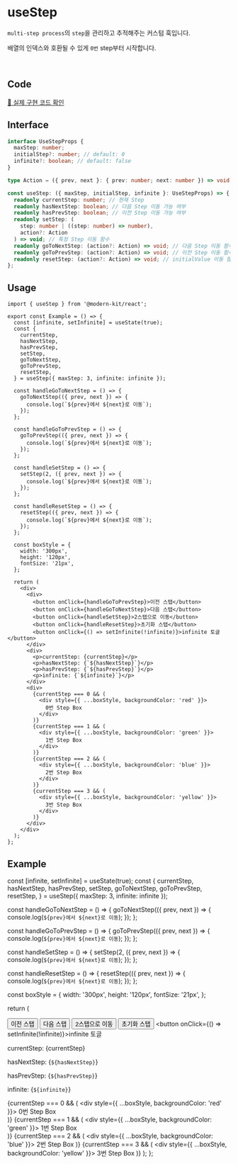 
# useStep

`multi-step process`의 `step`을 관리하고 추적해주는 커스텀 훅입니다.

배열의 인덱스와 호환될 수 있게 `0번` step부터 시작합니다.

<br />

## Code
[🔗 실제 구현 코드 확인](https://github.com/modern-agile-team/modern-kit/blob/main/packages/react/src/hooks/useStep/index.ts)

## Interface
```ts title="typescript"
interface UseStepProps {
  maxStep: number;
  initialStep?: number; // default: 0
  infinite?: boolean; // default: false
}

type Action = ({ prev, next }: { prev: number; next: number }) => void;
```
```ts title="typescript"
const useStep: ({ maxStep, initialStep, infinite }: UseStepProps) => {
  readonly currentStep: number; // 현재 Step
  readonly hasNextStep: boolean; // 다음 Step 이동 가능 여부
  readonly hasPrevStep: boolean; // 이전 Step 이동 가능 여부
  readonly setStep: (
    step: number | ((step: number) => number),
    action?: Action
  ) => void; // 특정 Step 이동 함수
  readonly goToNextStep: (action?: Action) => void; // 다음 Step 이동 함수
  readonly goToPrevStep: (action?: Action) => void; // 이전 Step 이동 함수
  readonly resetStep: (action?: Action) => void; // initialValue 이동 함수
};
```

## Usage
```tsx title="typescript"
import { useStep } from '@modern-kit/react';

export const Example = () => {
  const [infinite, setInfinite] = useState(true);
  const {
    currentStep,
    hasNextStep,
    hasPrevStep,
    setStep,
    goToNextStep,
    goToPrevStep,
    resetStep,
  } = useStep({ maxStep: 3, infinite: infinite });

  const handleGoToNextStep = () => {
    goToNextStep(({ prev, next }) => {
      console.log(`${prev}에서 ${next}로 이동`);
    });
  };

  const handleGoToPrevStep = () => {
    goToPrevStep(({ prev, next }) => {
      console.log(`${prev}에서 ${next}로 이동`);
    });
  };

  const handleSetStep = () => {
    setStep(2, ({ prev, next }) => {
      console.log(`${prev}에서 ${next}로 이동`);
    });
  };

  const handleResetStep = () => {
    resetStep(({ prev, next }) => {
      console.log(`${prev}에서 ${next}로 이동`);
    });
  };

  const boxStyle = {
    width: '300px',
    height: '120px',
    fontSize: '21px',
  };

  return (
    <div>
      <div>
        <button onClick={handleGoToPrevStep}>이전 스탭</button>
        <button onClick={handleGoToNextStep}>다음 스탭</button>
        <button onClick={handleSetStep}>2스탭으로 이동</button>
        <button onClick={handleResetStep}>초기화 스탭</button>
        <button onClick={() => setInfinite(!infinite)}>infinite 토글</button>
      </div>
      <div>
        <p>currentStep: {currentStep}</p>
        <p>hasNextStep: {`${hasNextStep}`}</p>
        <p>hasPrevStep: {`${hasPrevStep}`}</p>
        <p>infinite: {`${infinite}`}</p>
      </div>
      <div>
        {currentStep === 0 && (
          <div style={{ ...boxStyle, backgroundColor: 'red' }}>
            0번 Step Box
          </div>
        )}
        {currentStep === 1 && (
          <div style={{ ...boxStyle, backgroundColor: 'green' }}>
            1번 Step Box
          </div>
        )}
        {currentStep === 2 && (
          <div style={{ ...boxStyle, backgroundColor: 'blue' }}>
            2번 Step Box
          </div>
        )}
        {currentStep === 3 && (
          <div style={{ ...boxStyle, backgroundColor: 'yellow' }}>
            3번 Step Box
          </div>
        )}
      </div>
    </div>
  );
};
```

## Example

  const [infinite, setInfinite] = useState(true);
  const {
    currentStep,
    hasNextStep,
    hasPrevStep,
    setStep,
    goToNextStep,
    goToPrevStep,
    resetStep,
  } = useStep({ maxStep: 3, infinite: infinite });

  const handleGoToNextStep = () => {
    goToNextStep(({ prev, next }) => {
      console.log(`${prev}에서 ${next}로 이동`);
    });
  };

  const handleGoToPrevStep = () => {
    goToPrevStep(({ prev, next }) => {
      console.log(`${prev}에서 ${next}로 이동`);
    });
  };

  const handleSetStep = () => {
    setStep(2, ({ prev, next }) => {
      console.log(`${prev}에서 ${next}로 이동`);
    });
  };

  const handleResetStep = () => {
    resetStep(({ prev, next }) => {
      console.log(`${prev}에서 ${next}로 이동`);
    });
  };

  const boxStyle = {
    width: '300px',
    height: '120px',
    fontSize: '21px',
  };

  return (
    <div>
      <div>
        <button onClick={handleGoToPrevStep}>이전 스탭</button>
        <button onClick={handleGoToNextStep}>다음 스탭</button>
        <button onClick={handleSetStep}>2스탭으로 이동</button>
        <button onClick={handleResetStep}>초기화 스탭</button>
        <button onClick={() => setInfinite(!infinite)}>infinite 토글</button>
      </div>
      <div>
        <p>currentStep: {currentStep}</p>
        <p>hasNextStep: {`${hasNextStep}`}</p>
        <p>hasPrevStep: {`${hasPrevStep}`}</p>
        <p>infinite: {`${infinite}`}</p>
      </div>
      <div>
        {currentStep === 0 && (
          <div style={{ ...boxStyle, backgroundColor: 'red' }}>
            0번 Step Box
          </div>
        )}
        {currentStep === 1 && (
          <div style={{ ...boxStyle, backgroundColor: 'green' }}>
            1번 Step Box
          </div>
        )}
        {currentStep === 2 && (
          <div style={{ ...boxStyle, backgroundColor: 'blue' }}>
            2번 Step Box
          </div>
        )}
        {currentStep === 3 && (
          <div style={{ ...boxStyle, backgroundColor: 'yellow' }}>
            3번 Step Box
          </div>
        )}
      </div>
    </div>
  );
};


<Example />